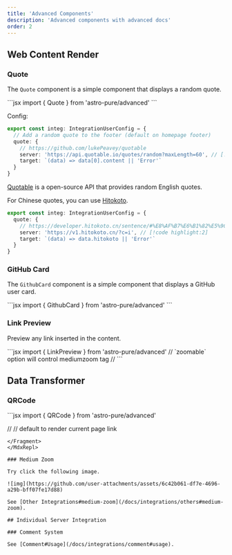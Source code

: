 ```yaml
---
title: 'Advanced Components'
description: 'Advanced components with advanced docs'
order: 2
---
```



## Web Content Render

### Quote

The `Quote` component is a simple component that displays a random quote.


<MdxRepl>

<Quote />

<Fragment slot='desc'>
```jsx
import { Quote } from 'astro-pure/advanced'

<Quote />
```
</Fragment>
</MdxRepl>

Config:

```ts title="src/site.config.ts"
export const integ: IntegrationUserConfig = {
  // Add a random quote to the footer (default on homepage footer)
  quote: {
    // https://github.com/lukePeavey/quotable
    server: 'https://api.quotable.io/quotes/random?maxLength=60', // [!code highlight:2]
    target: `(data) => data[0].content || 'Error'`
  }
}
```

[Quotable](https://github.com/lukePeavey/quotable) is a open-source API that provides random English quotes.

For Chinese quotes, you can use [Hitokoto](https://developer.hitokoto.cn/sentence/).

```ts title="src/site.config.ts"
export const integ: IntegrationUserConfig = {
  quote: {
    // https://developer.hitokoto.cn/sentence/#%E8%AF%B7%E6%B1%82%E5%9C%B0%E5%9D%80
    server: 'https://v1.hitokoto.cn/?c=i', // [!code highlight:2]
    target: `(data) => data.hitokoto || 'Error'`
  }
}
```

### GitHub Card

The `GithubCard` component is a simple component that displays a GitHub user card.

<MdxRepl width='80%'>

<GithubCard repo='cworld1/astro-theme-pure' />

<Fragment slot='desc'>
```jsx
import { GithubCard } from 'astro-pure/advanced'

<GithubCard repo='cworld1/astro-theme-pure' />
```
</Fragment>
</MdxRepl>

### Link Preview

Preview any link inserted in the content.

<MdxRepl width='80%'>

<LinkPreview href='https://www.mozilla.org/en-US/' />
<LinkPreview href='https://www.cloudflare.com/' hideMedia />

<Fragment slot='desc'>
```jsx
import { LinkPreview } from 'astro-pure/advanced'

<LinkPreview href='https://www.cloudflare.com/' />
// `zoomable` option will control mediumzoom tag
// <LinkPreview href='https://www.cloudflare.com/' zoomable={false} />
<LinkPreview href='https://www.cloudflare.com/' hideMedia />
```
</Fragment>
</MdxRepl>

## Data Transformer

### QRCode

<MdxRepl>

<QRCode
  content='https://github.com/cworld1/astro-theme-pure'
  class='inline-flex max-w-44 p-3 bg-muted rounded-lg border' />

<Fragment slot='desc'>
```jsx
import { QRCode } from 'astro-pure/advanced'

// <QRCode /> // default to render current page link
<QRCode
  content='https://github.com/cworld1/astro-theme-pure'
  class='inline-flex max-w-44 p-3 bg-muted rounded-lg border' />
```
</Fragment>
</MdxRepl>

### Medium Zoom

Try click the following image.

![img](https://github.com/user-attachments/assets/6c42b061-df7e-4696-a29b-bff07fe17d88)

See [Other Integrations#medium-zoom](/docs/integrations/others#medium-zoom).

## Individual Server Integration

### Comment System

See [Comment#Usage](/docs/integrations/comment#usage).
